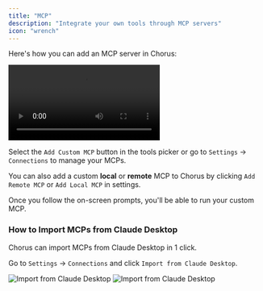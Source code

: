 ```yaml
---
title: "MCP"
description: "Integrate your own tools through MCP servers"
icon: "wrench"
---
```


Here's how you can add an MCP server in Chorus:

<video
    src="https://meltylabs.fly.storage.tigris.dev/ChorusMCP.mp4"
    controls
    alt="Add Custom MCP"
/>

Select the `Add Custom MCP` button in the tools picker or go to `Settings` -> `Connections` to manage your MCPs.

You can also add a custom **local** or **remote** MCP to Chorus by clicking `Add Remote MCP` or `Add Local MCP` in settings.

Once you follow the on-screen prompts, you'll be able to run your custom MCP.

### How to Import MCPs from Claude Desktop

Chorus can import MCPs from Claude Desktop in 1 click.

Go to `Settings` -> `Connections` and click `Import from Claude Desktop`.

<img src="/images/mcp-import-light.png" alt="Import from Claude Desktop" className="dark:hidden" />
<img src="/images/mcp-import-dark.png" alt="Import from Claude Desktop" className="hidden dark:block" />